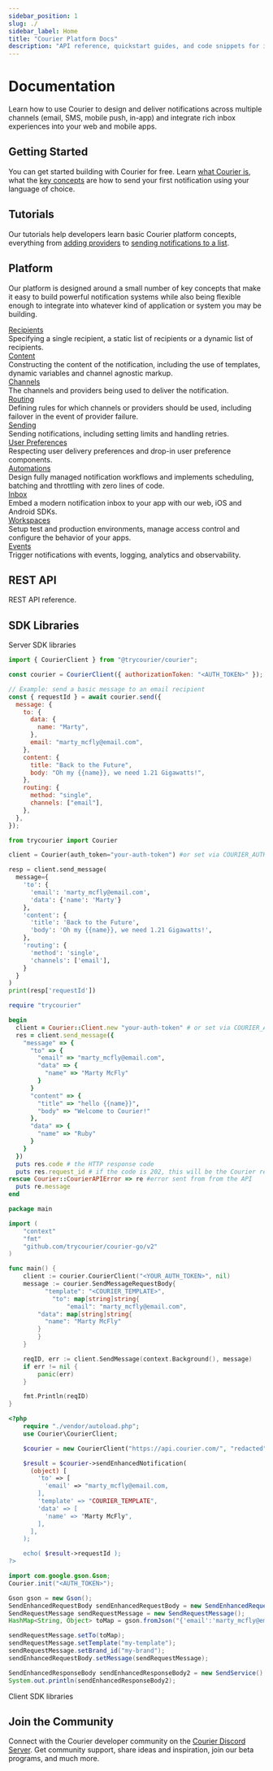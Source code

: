 ```yaml
---
sidebar_position: 1
slug: ./
sidebar_label: Home
title: "Courier Platform Docs"
description: "API reference, quickstart guides, and code snippets for integrating the Courier API into your web or mobile app. SDKs for popular programming languages."
---
```


# Documentation

Learn how to use Courier to design and deliver notifications across multiple channels (email, SMS, mobile push, in-app) and integrate rich inbox experiences into your web and mobile apps.

## Getting Started

You can get started building with Courier for free. Learn [what Courier is](./getting-started/what-is-courier), what the [key concepts](./getting-started/courier-concepts) are how to send your first notification using your language of choice.

## Tutorials

Our tutorials help developers learn basic Courier platform concepts, everything from [adding providers](./tutorials/how-to-add-an-integration-to-a-channel) to [sending notifications to a list](./tutorials/how-to-send-to-a-list-or-list-pattern-using-wildcarding).

## Platform

Our platform is designed around a small number of key concepts that make it easy to build powerful notification systems while also being flexible enough to integrate into whatever kind of application or system you may be building.

<div className="platform-list">
  <div className="platform-item">
    <div className="platform-name"><a href="/platform/recipients">Recipients</a></div>
    <div className="platform-desc">Specifying a single recipient, a static list of recipients or a dynamic list of recipients.</div>
  </div>
  <div className="platform-item">
    <div className="platform-name"><a href="/platform/content">Content</a></div>
    <div className="platform-desc">Constructing the content of the notification, including the use of templates, dynamic variables and channel agnostic markup.</div>
  </div>
  <div className="platform-item">
    <div className="platform-name"><a href="/platform/channels">Channels</a></div>
    <div className="platform-desc">The channels and providers being used to deliver the notification.</div>
  </div>
  <div className="platform-item">
    <div className="platform-name"><a href="/platform/routing">Routing</a></div>
    <div className="platform-desc">Defining rules for which channels or providers should be used, including failover in the event of provider failure.</div>
  </div>
  <div className="platform-item">
    <div className="platform-name"><a href="/platform/sending">Sending</a></div>
    <div className="platform-desc">Sending notifications, including setting limits and handling retries.</div>
  </div>
  <div className="platform-item">
    <div className="platform-name"><a href="/platform/preferences">User Preferences</a></div>
    <div className="platform-desc">Respecting user delivery preferences and drop-in user preference components.</div>
  </div>
  <div className="platform-item">
    <div className="platform-name"><a href="/platform/automations">Automations</a></div>
    <div className="platform-desc">Design fully managed notification workflows and implements scheduling, batching and throttling with zero lines of code.</div>
  </div>
  <div className="platform-item">
    <div className="platform-name"><a href="/platform/inbox">Inbox</a></div>
    <div className="platform-desc">Embed a modern notification inbox to your app with our web, iOS and Android SDKs.</div>
  </div>
  <div className="platform-item">
    <div className="platform-name"><a href="/platform/workspaces">Workspaces</a></div>
    <div className="platform-desc">Setup test and production environments, manage access control and configure the behavior of your apps.</div>
  </div>
  <div className="platform-item">
    <div className="platform-name"><a href="/platform/events">Events</a></div>
    <div className="platform-desc">Trigger notifications with events, logging, analytics and observability.</div>
  </div>
</div>

## REST API

REST API reference.

## SDK Libraries

Server SDK libraries

<Tabs groupId="code">
<TabItem value="js" label="courier-node">

```js
import { CourierClient } from "@trycourier/courier";

const courier = CourierClient({ authorizationToken: "<AUTH_TOKEN>" }); // get from the Courier UI

// Example: send a basic message to an email recipient
const { requestId } = await courier.send({
  message: {
    to: {
      data: {
        name: "Marty",
      },
      email: "marty_mcfly@email.com",
    },
    content: {
      title: "Back to the Future",
      body: "Oh my {{name}}, we need 1.21 Gigawatts!",
    },
    routing: {
      method: "single",
      channels: ["email"],
    },
  },
});
```

</TabItem>

<TabItem value="python" label="courier-python">

```python
from trycourier import Courier

client = Courier(auth_token="your-auth-token") #or set via COURIER_AUTH_TOKEN env var

resp = client.send_message(
  message={
    'to': {
      'email': 'marty_mcfly@email.com',
      'data': {'name': 'Marty'}
    },
    'content': {
      'title': 'Back to the Future',
      'body': 'Oh my {{name}}, we need 1.21 Gigawatts!',
    },
    'routing': {
      'method': 'single',
      'channels': ['email'],
    }
  }
)
print(resp['requestId'])
```

</TabItem>

<TabItem value="ruby" label="courier-ruby">

```ruby
require "trycourier"

begin
  client = Courier::Client.new "your-auth-token" # or set via COURIER_AUTH_TOKEN env var
  res = client.send_message({
    "message" => {
      "to" => {
        "email" => "marty_mcfly@email.com",
        "data" => {
          "name" => "Marty McFly"
        }
      }
      "content" => {
        "title" => "hello {{name}}",
        "body" => "Welcome to Courier!"
      },
      "data" => {
        "name" => "Ruby"
      }
    }
  })
  puts res.code # the HTTP response code
  puts res.request_id # if the code is 202, this will be the Courier request ID for this message
rescue Courier::CourierAPIError => re #error sent from from the API
  puts re.message
end
```

</TabItem>

<TabItem value="go" label="courier-go">

```go
package main

import (
	"context"
	"fmt"
	"github.com/trycourier/courier-go/v2"
)

func main() {
	client := courier.CourierClient("<YOUR_AUTH_TOKEN>", nil)
	message := courier.SendMessageRequestBody{
		  "template": "<COURIER_TEMPLATE>",
			"to": map[string]string{
				"email": "marty_mcfly@email.com",
        "data": map[string]string{
          "name": "Marty McFly"
        }
		}
	}

	reqID, err := client.SendMessage(context.Background(), message)
	if err != nil {
		panic(err)
	}

	fmt.Println(reqID)
}
```

</TabItem>

<TabItem value="php" label="courier-php">

```php
<?php
    require "./vendor/autoload.php";
    use Courier\CourierClient;

    $courier = new CourierClient("https://api.courier.com/", "redacted");

    $result = $courier->sendEnhancedNotification(
      (object) [
        'to' => [
          'email' => "marty_mcfly@email.com,
        ],
        'template' => "COURIER_TEMPLATE",
        'data' => [
          'name' => "Marty McFly",
        ],
      ],
    );

    echo( $result->requestId );
?>
```

</TabItem>

<TabItem value="java" label="courier-java">

```java
import com.google.gson.Gson;
Courier.init("<AUTH_TOKEN>");

Gson gson = new Gson();
SendEnhancedRequestBody sendEnhancedRequestBody = new SendEnhancedRequestBody();
SendRequestMessage sendRequestMessage = new SendRequestMessage();
HashMap<String, Object> toMap = gson.fromJson("{'email':'marty_mcfly@email.com'}", HashMap.class);

sendRequestMessage.setTo(toMap);
sendRequestMessage.setTemplate("my-template");
sendRequestMessage.setBrand_id("my-brand");
sendEnhancedRequestBody.setMessage(sendRequestMessage);

SendEnhancedResponseBody sendEnhancedResponseBody2 = new SendService().sendEnhancedMessage(sendEnhancedRequestBody);
System.out.println(sendEnhancedResponseBody2);
```

</TabItem>

</Tabs>

Client SDK libraries

## Join the Community

Connect with the Courier developer community on the [Courier Discord Server](https://discord.gg/courier). Get community support, share ideas and inspiration, join our beta programs, and much more.
